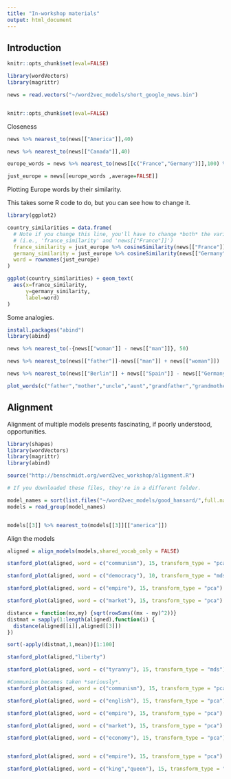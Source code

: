 ```yaml
---
title: "In-workshop materials"
output: html_document
---
```



## Introduction

```r
knitr::opts_chunk$set(eval=FALSE)
```


```r
library(wordVectors)
library(magrittr)

news = read.vectors("~/word2vec_models/short_google_news.bin")


knitr::opts_chunk$set(eval=FALSE)

```

Closeness

```r

news %>% nearest_to(news[["America"]],40)

news %>% nearest_to(news[["Canada"]],40)

europe_words = news %>% nearest_to(news[[c("France","Germany")]],100) %>% names

just_europe = news[[europe_words ,average=FALSE]]
```

Plotting Europe words by their similarity.

This takes some R code to do, but you can see how to change it.

```r
library(ggplot2)

country_similarities = data.frame(
  # Note if you change this line, you'll have to change *both* the variable and the filter name. 
  # (i.e., 'france_similarity' and 'news[["France"]]')
  france_similarity = just_europe %>% cosineSimilarity(news[["France"]]),
  germany_similarity = just_europe %>% cosineSimilarity(news[["Germany"]]),
  word = rownames(just_europe)
) 

ggplot(country_similarities) + geom_text(
  aes(x=france_similarity,
      y=germany_similarity,
      label=word)
)

```

Some analogies.

```r

install.packages("abind")
library(abind)

news %>% nearest_to(-{news[["woman"]] - news[["man"]]}, 50)

news %>% nearest_to(news[["father"]]-news[["man"]] + news[["woman"]])

news %>% nearest_to(news[["Berlin"]] + news[["Spain"]] - news[["Germany"]] )

plot_words(c("father","mother","uncle","aunt","grandfather","grandmother","sister","brother","son","daughter"),news)
```

## Alignment

Alignment of multiple models presents fascinating, if poorly understood, opportunities.

```r
library(shapes)
library(wordVectors)
library(magrittr)
library(abind)

source("http://benschmidt.org/word2vec_workshop/alignment.R")

# If you downloaded these files, they're in a different folder.

model_names = sort(list.files("~/word2vec_models/good_hansard/",full.names = T))
models = read_group(model_names)


models[[3]] %>% nearest_to(models[[3]][["america"]])

```

Align the models

``` r

aligned = align_models(models,shared_vocab_only = FALSE)

stanford_plot(aligned, word = c("communism"), 15, transform_type = "pca")

stanford_plot(aligned, word = c("democracy"), 10, transform_type = "mds") + theme_bw()

stanford_plot(aligned, word = c("empire"), 15, transform_type = "pca") + theme_bw()

stanford_plot(aligned, word = c("market"), 15, transform_type = "pca")


```


```r

distance = function(mx,my) {sqrt(rowSums((mx - my)^2))}
distmat = sapply(1:length(aligned),function(i) {
  distance(aligned[[i]],aligned[[3]])
})

sort(-apply(distmat,1,mean))[1:100]

stanford_plot(aligned,"liberty")

stanford_plot(aligned, word = c("tyranny"), 15, transform_type = "mds")

#Communism becomes taken *seriously*.
stanford_plot(aligned, word = c("communism"), 15, transform_type = "pca")

stanford_plot(aligned, word = c("english"), 15, transform_type = "pca")

stanford_plot(aligned, word = c("empire"), 15, transform_type = "pca")

stanford_plot(aligned, word = c("market"), 15, transform_type = "pca")

stanford_plot(aligned, word = c("economy"), 15, transform_type = "pca")


stanford_plot(aligned, word = c("empire"), 15, transform_type = "pca")

stanford_plot(aligned, word = c("king","queen"), 15, transform_type = "pca")

```
